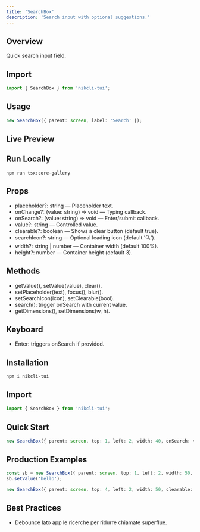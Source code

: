 ```yaml
---
title: 'SearchBox'
description: 'Search input with optional suggestions.'
---
```


## Overview

Quick search input field.

## Import

```ts
import { SearchBox } from 'nikcli-tui';
```

## Usage

```ts
new SearchBox({ parent: screen, label: 'Search' });
```

## Live Preview

<Snippet file="previews/searchbox.mdx" />

## Run Locally

`npm run tsx:core-gallery`

## Props

- placeholder?: string — Placeholder text.
- onChange?: (value: string) => void — Typing callback.
- onSearch?: (value: string) => void — Enter/submit callback.
- value?: string — Controlled value.
- clearable?: boolean — Shows a clear button (default true).
- searchIcon?: string — Optional leading icon (default '🔍').
- width?: string | number — Container width (default 100%).
- height?: number — Container height (default 3).

## Methods

- getValue(), setValue(value), clear().
- setPlaceholder(text), focus(), blur().
- setSearchIcon(icon), setClearable(bool).
- search(): trigger onSearch with current value.
- getDimensions(), setDimensions(w, h).

## Keyboard

- Enter: triggers onSearch if provided.

## Installation

```bash
npm i nikcli-tui
```

## Import

```ts
import { SearchBox } from 'nikcli-tui';
```

## Quick Start

```ts
new SearchBox({ parent: screen, top: 1, left: 2, width: 40, onSearch: v => console.log('search:', v) });
```

## Production Examples

<CodeGroup>

```typescript
const sb = new SearchBox({ parent: screen, top: 1, left: 2, width: 50, value: 'init', onChange: v => console.log(v) });
sb.setValue('hello');
```

```typescript
new SearchBox({ parent: screen, top: 4, left: 2, width: 50, clearable: true, searchIcon: '🔎' });
```

</CodeGroup>

## Best Practices

- Debounce lato app le ricerche per ridurre chiamate superflue.
